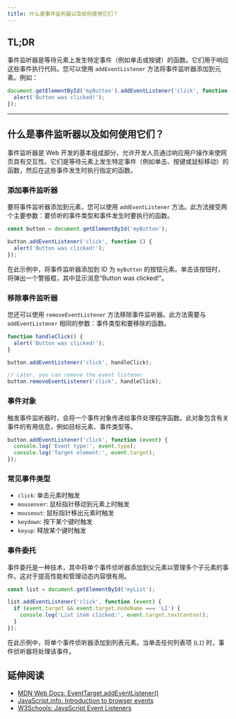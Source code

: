 ```yaml
---
title: 什么是事件监听器以及如何使用它们？
---
```


## TL;DR

事件监听器是等待元素上发生特定事件（例如单击或按键）的函数。它们用于响应这些事件执行代码。您可以使用 `addEventListener` 方法将事件监听器添加到元素。例如：

```js
document.getElementById('myButton').addEventListener('click', function () {
  alert('Button was clicked!');
});
```

***

## 什么是事件监听器以及如何使用它们？

事件监听器是 Web 开发的基本组成部分，允许开发人员通过响应用户操作来使网页具有交互性。它们是等待元素上发生特定事件（例如单击、按键或鼠标移动）的函数，然后在这些事件发生时执行指定的函数。

### 添加事件监听器

要将事件监听器添加到元素，您可以使用 `addEventListener` 方法。此方法接受两个主要参数：要侦听的事件类型和事件发生时要执行的函数。

```js
const button = document.getElementById('myButton');

button.addEventListener('click', function () {
  alert('Button was clicked!');
});
```

在此示例中，将事件监听器添加到 ID 为 `myButton` 的按钮元素。单击该按钮时，将弹出一个警报框，其中显示消息“Button was clicked!”。

### 移除事件监听器

您还可以使用 `removeEventListener` 方法移除事件监听器。此方法需要与 `addEventListener` 相同的参数：事件类型和要移除的函数。

```js
function handleClick() {
  alert('Button was clicked!');
}

button.addEventListener('click', handleClick);

// Later, you can remove the event listener
button.removeEventListener('click', handleClick);
```

### 事件对象

触发事件监听器时，会将一个事件对象传递给事件处理程序函数。此对象包含有关事件的有用信息，例如目标元素、事件类型等。

```js
button.addEventListener('click', function (event) {
  console.log('Event type:', event.type);
  console.log('Target element:', event.target);
});
```

### 常见事件类型

* `click`: 单击元素时触发
* `mouseover`: 鼠标指针移动到元素上时触发
* `mouseout`: 鼠标指针移出元素时触发
* `keydown`: 按下某个键时触发
* `keyup`: 释放某个键时触发

### 事件委托

事件委托是一种技术，其中将单个事件侦听器添加到父元素以管理多个子元素的事件。这对于提高性能和管理动态内容很有用。

```js
const list = document.getElementById('myList');

list.addEventListener('click', function (event) {
  if (event.target && event.target.nodeName === 'LI') {
    console.log('List item clicked:', event.target.textContent);
  }
});
```

在此示例中，将单个事件侦听器添加到列表元素。当单击任何列表项 (`LI`) 时，事件侦听器将处理该事件。

## 延伸阅读

* [MDN Web Docs: EventTarget.addEventListener()](https://developer.mozilla.org/en-US/docs/Web/API/EventTarget/addEventListener)
* [JavaScript.info: Introduction to browser events](https://javascript.info/introduction-browser-events)
* [W3Schools: JavaScript Event Listeners](https://www.w3schools.com/js/js_htmldom_eventlistener.asp)

